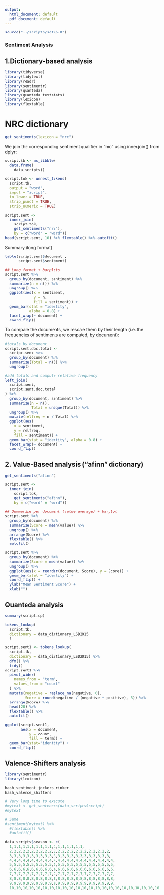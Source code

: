 ```yaml
---
output:
  html_document: default
  pdf_document: default
---
```


```r
source("../scripts/setup.R")
```

### Sentiment Analysis

## 1.Dictionary-based analysis
```r
library(tidyverse)
library(tidytext)
library(readr)
library(sentimentr)
library(quanteda)
library(quanteda.textstats)
library(lexicon) 
library(flextable)
```
# NRC dictionary
```r
get_sentiments(lexicon = "nrc")
```

We join the corresponding sentiment qualifier in “nrc” using inner.join() from dplyr:
```r
script.tb <- as_tibble(
  data.frame(
    data_scripts))

script.tok <- unnest_tokens(
  script.tb,
  output = "word",
  input = "script",
  to_lower = TRUE,
  strip_punct = TRUE,
  strip_numeric = TRUE)

script.sent <- 
  inner_join(
    script.tok,
    get_sentiments("nrc"),
    by = c("word" = "word"))
head(script.sent, 10) %>% flextable() %>% autofit()
```

Summary (long format)
```r
table(script.sent$document , 
      script.sent$sentiment)

## Long format + barplots
script.sent %>% 
  group_by(document, sentiment) %>% 
  summarize(n = n()) %>%
  ungroup() %>% 
  ggplot(aes(x = sentiment,
             y = n,
             fill = sentiment)) + 
  geom_bar(stat = "identity",
           alpha = 0.8) + 
  facet_wrap(~ document) + 
  coord_flip()
```

To compare the documents, we rescale them by their length (i.e. the frequencies of sentiments are computed, by document):
```r
#totals by document
script.sent.doc.total <- 
  script.sent %>% 
  group_by(document) %>% 
  summarize(Total = n()) %>% 
  ungroup()

#add totals and compute relative frequency
left_join(
  script.sent,
  script.sent.doc.total
) %>% 
  group_by(document, sentiment) %>%  
  summarize(n = n(),
            Total = unique(Total)) %>%
  ungroup() %>% 
  mutate(relfreq = n / Total) %>%
  ggplot(aes(
    x = sentiment,
    y = relfreq,
    fill = sentiment)) + 
  geom_bar(stat = "identity", alpha = 0.8) + 
  facet_wrap(~ document) + 
  coord_flip()
```


## 2. Value-Based analysis ("afinn" dictionary)
```r
get_sentiments("afinn")
```

```r
script.sent <-
  inner_join(
    script.tok, 
    get_sentiments("afinn"),
    by = c("word" = "word"))

## Summarize per document (value average) + barplot
script.sent %>% 
  group_by(document) %>% 
  summarize(Score = mean(value)) %>% 
  ungroup() %>% 
  arrange(Score) %>% 
  flextable() %>% 
  autofit()
```

```r
script.sent %>% 
  group_by(document) %>% 
  summarize(Score = mean(value)) %>% 
  ungroup() %>% 
  ggplot(aes(x = reorder(document, Score), y = Score)) + 
  geom_bar(stat = "identity") + 
  coord_flip() +
  ylab("Mean Sentiment Score") +
  xlab("")
```
## Quanteda analysis
```r
summary(script.cp)

tokens_lookup(
  script.tk,
  dictionary = data_dictionary_LSD2015
  ) 

script.sent1 <- tokens_lookup(
  script.tk, 
  dictionary = data_dictionary_LSD2015) %>% 
  dfm() %>% 
  tidy()
script.sent1 %>% 
  pivot_wider(
    names_from = "term",
    values_from = "count"
  ) %>% 
  mutate(negative = replace_na(negative, 0),
         Score = round(negative / (negative + positive), 3)) %>% 
  arrange(Score) %>% 
  head(20) %>% 
  flextable() %>% 
  autofit() 
```

```r
ggplot(script.sent1,
       aes(x = document,
           y = count,
           fill = term)) + 
  geom_bar(stat="identity") + 
  coord_flip()
```

## Valence-Shifters analysis
```r
library(sentimentr)
library(lexicon)
```

```r
hash_sentiment_jockers_rinker
hash_valence_shifters
```

```r
# Very long time to execute
#mytext <- get_sentences(data_scripts$script)
#mytext
```


```r
# Same
#sentiment(mytext) %>% 
  #flextable() %>% 
  #autofit()
```

```r
data_scripts$season <- c(
  1,1,1,1,1,1,1,1,1,1,1,1,1,1,1,1,1,
  2,2,2,2,2,2,2,2,2,2,2,2,2,2,2,2,2,2,2,2,2,2,2,
  3,3,3,3,3,3,3,3,3,3,3,3,3,3,3,3,3,3,3,3,3,3,3,
  4,4,4,4,4,4,4,4,4,4,4,4,4,4,4,4,4,4,4,4,4,4,4,4,
  5,5,5,5,5,5,5,5,5,5,5,5,5,5,5,5,5,5,5,5,5,5,5,5,
  6,6,6,6,6,6,6,6,6,6,6,6,6,6,6,6,6,6,6,6,6,6,6,6,
  7,7,7,7,7,7,7,7,7,7,7,7,7,7,7,7,7,7,7,7,7,7,7,7,
  8,8,8,8,8,8,8,8,8,8,8,8,8,8,8,8,8,8,8,8,8,8,8,8,
  9,9,9,9,9,9,9,9,9,9,9,9,9,9,9,9,9,9,9,9,9,9,9,9,
  10,10,10,10,10,10,10,10,10,10,10,10,10,10,10,10,10,10,10,10,10,10,10,10)
```

